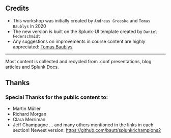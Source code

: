 ## Credits

* This workshop was initially created by `Andreas Greeske` and `Tomas Baublys` in 2020
* The new version is built on the Splunk-UI template created by `Daniel Federschmidt`
* Any suggestions on improvements in course content are highly appreciated: [Tomas Baublys](mailto:tbaublys@splunk.com)

___

Most content is collected and recycled from .conf presentations, blog articles and Splunk Docs. 

## Thanks
### Special Thanks for the public content to:
* Martin Müller
* Richard Morgan
* Clara Merriman
* Jeff Champagne
...
and many others mentioned in the links in each section! 
Newest version: https://github.com/bautt/splunk4champions2
